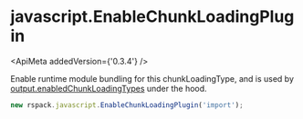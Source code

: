 
# javascript.EnableChunkLoadingPlugin

<ApiMeta addedVersion={'0.3.4'} />

Enable runtime module bundling for this chunkLoadingType, and is used by [output.enabledChunkLoadingTypes](/en/config/output.html#outputenabledchunkloadingtypes) under the hood.

```js
new rspack.javascript.EnableChunkLoadingPlugin('import');
```
